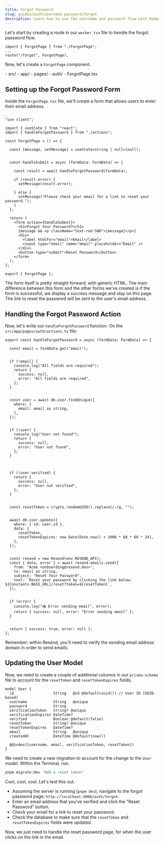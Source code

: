 ```yaml
---
title: Forgot Password
slug: guides/auth/username-password/forgot
description: Learn how to use the username and password flow with RedwoodJS.
---
```



Let's start by creating a route in our `worker.tsx` file to handle the forgot password flow.

```tsx title="src/app/pages/auth/worker.tsx" showLineNumbers={false}
import { ForgotPage } from "./ForgotPage";
...
route("/forgot", ForgotPage),
```

Now, let's create a `ForgotPage` component.

<FileTree>
- src/
  - app/
    - pages/
      - auth/
        - ForgotPage.tsx
</FileTree>

## Setting up the Forgot Password Form

Inside the `ForgotPage.tsx` file, we'll create a form that allows users to enter their email address.

```tsx title="src/app/pages/auth/ForgotPage.tsx" {"1. We're using the client component in order to track state": 1} {"2. We're using state to display a message to the user": 8} {"3. This function gets called when the form is submitted": 11} {"4. We're calling the handleForgotPassword action on the server": 13} {"5. If there's an error, we display the error message": 15} {"6. If it's successful, we display a success message": 18}
.
"use client";

import { useState } from "react";
import { handleForgotPassword } from "./actions";

const ForgotPage = () => {

  const [message, setMessage] = useState<string | null>(null);


  const handleSubmit = async (formData: FormData) => {

    const result = await handleForgotPassword(formData);

    if (result.error) {
      setMessage(result.error);

    } else {
      setMessage("Please check your email for a link to reset your password.");
    }
  };

  return (
    <form action={handleSubmit}>
      <h1>Forgot Your Password?</h1>
      {message && <p className="text-red-500">{message}</p>}
      <div>
        <label htmlFor="email">Email</label>
        <input type="email" name="email" placeholder="Email" />
      </div>
      <button type="submit">Reset Password</button>
    </form>
  );
};

export { ForgotPage };
```

The form itself is pretty straight forward, with generic HTML. The main difference between this form and the other forms we've created is if the form is successful, we display a success message and stay on this page. The link to reset the password will be sent to the user's email address.

## Handling the Forgot Password Action

Now, let's write our `handleForgotPassword` function. On the `src/app/pages/auth/actions.ts` file:

```tsx title="src/app/pages/auth/actions.ts" {"1. Take the form data and get the email address": 2} {"2. Validate the form": 5} {"3. Look for the email address in the database": 14} {"4. If the email address is not found, return an error": 21} {"5. If the user is not verified, return an error": 31} {"6. Create a reset token": 39} {"7. Update the user with the reset token and expire date": 42} {"8. Send the reset token to the user's email address": 51} {"9. If there was an error sending the email, return it": 60} {"10. Return a success message": 66}
export const handleForgotPassword = async (formData: FormData) => {

  const email = formData.get("email");


  if (!email) {
    console.log("All fields are required");
    return {
      success: null,
      error: "All fields are required",
    };
  }


  const user = await db.user.findUnique({
    where: {
      email: email as string,
    },
  });


  if (!user) {
    console.log("User not found");
    return {
      success: null,
      error: "User not found",
    };
  }



  if (!user.verified) {
    return {
      success: null,
      error: "User not verified",
    };
  }


  const resetToken = crypto.randomUUID().replace(/-/g, "");


  await db.user.update({
    where: { id: user.id },
    data: {
      resetToken,
      resetTokenExpires: new Date(Date.now() + 1000 * 60 * 60 * 24),
    },
  });


  const resend = new Resend(env.RESEND_API);
  const { data, error } = await resend.emails.send({
    from: "Acme <onboarding@resend.dev>",
    to: email as string,
    subject: "Reset Your Password",
    text: `Reset your password by clicking the link below: ${Constants.BASE_URL}/reset?token=${resetToken}`,
  });


  if (error) {
    console.log("📥 Error sending email", error);
    return { success: null, error: "Error sending email" };
  }


  return { success: true, error: null };
};
```

<Aside type="caution" title="Sending Emails within Resend">
Remember: within Resend, you'll need to verify the sending email address domain in order to send emails.
</Aside>

## Updating the User Model

Now, we need to create a couple of additional columns in our `prisma.schema` file to account for the `resetToken` and `resetTokenExpires` fields.

```prisma title="prisma.schema" {8-9, 13}
model User {
  id                  String   @id @default(uuid()) // User ID (UUID-based)
  username            String   @unique
  password            String
  verificationToken   String? @unique
  verificationExpires DateTime?
  verified            Boolean @default(false)
  resetToken          String? @unique
  resetTokenExpires   DateTime?
  email               String   @unique
  createdAt           DateTime @default(now())

  @@index([username, email, verificationToken, resetToken])
}
```

We need to create a new migration to account for the change to the `User` model. Within the Terminal, run:

```bash
pnpm migrate:dev "Add a reset token"
```

Cool, cool, cool. Let's test this out.

- Assuming the server is running (`pnpm dev`), navigate to the forgot password page: `http://localhost:3000/auth/forgot`.
- Enter an email address that you've verified and click the "Reset Password" button.
- Check your email for a link to reset your password.
- Check the database to make sure that the `resetToken` and `resetTokenExpires` fields were updated.

Now, we just need to handle the reset password page, for when the user clicks on the link in the email.




